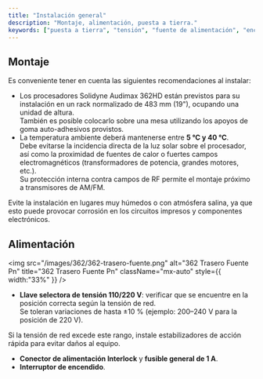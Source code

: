 ```yaml
---
title: "Instalación general"
description: "Montaje, alimentación, puesta a tierra."
keywords: ["puesta a tierra", "tensión", "fuente de alimentación", "encendido"]
---
```



## Montaje

Es conveniente tener en cuenta las siguientes recomendaciones al instalar:

- Los procesadores Solidyne Audimax 362HD están previstos para su instalación en un rack normalizado de 483 mm (19"), ocupando una unidad de altura.\
  También es posible colocarlo sobre una mesa utilizando los apoyos de goma auto-adhesivos provistos.
- La temperatura ambiente deberá mantenerse entre **5 °C y 40 °C**.\
  Debe evitarse la incidencia directa de la luz solar sobre el procesador, así como la proximidad de fuentes de calor o fuertes campos electromagnéticos (transformadores de potencia, grandes motores, etc.).\
  Su protección interna contra campos de RF permite el montaje próximo a transmisores de AM/FM.

<Danger>
  Evite la instalación en lugares muy húmedos o con atmósfera salina, ya que esto puede provocar corrosión en los circuitos impresos y componentes electrónicos.
</Danger>

## Alimentación

<img
  src="/images/362/362-trasero-fuente.png"
  alt="362 Trasero Fuente Pn"
  title="362 Trasero Fuente Pn"
  className="mx-auto"
  style={{ width:"33%" }}
/>

- **Llave selectora de tensión 110/220 V**: verificar que se encuentre en la posición correcta según la tensión de red. \
  Se toleran variaciones de hasta ±10 % (ejemplo: 200–240 V para la posición de 220 V).

<Warning>
  Si la tensión de red excede este rango, instale estabilizadores de acción rápida para evitar daños al equipo.
</Warning>

- **Conector de alimentación Interlock** y **fusible general de 1 A**.
- **Interruptor de encendido**.

<tierras />